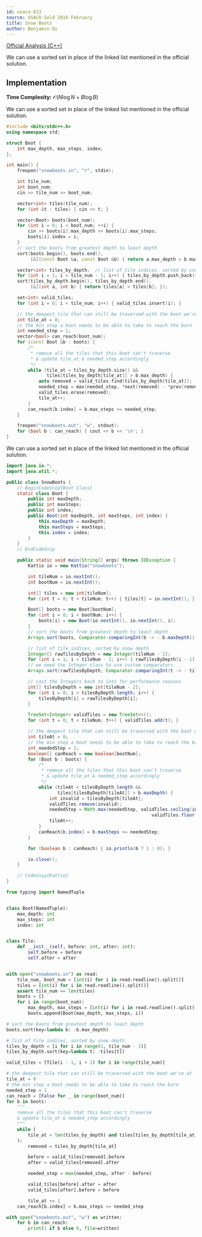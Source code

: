 ```yaml
---
id: usaco-813
source: USACO Gold 2018 February
title: Snow Boots
author: Benjamin Qi
---
```


[Official Analysis (C++)](http://www.usaco.org/current/data/sol_snowboots_gold_feb18.html)

We can use a sorted set in place of the linked list mentioned in the official
solution.

## Implementation

**Time Complexity:** $\mathcal{O}(N \log N + B \log B)$

<LanguageSection>
<CPPSection>

We can use a sorted set in place of the linked list mentioned in the official
solution.

```cpp
#include <bits/stdc++.h>
using namespace std;

struct Boot {
	int max_depth, max_steps, index;
};

int main() {
	freopen("snowboots.in", "r", stdin);

	int tile_num;
	int boot_num;
	cin >> tile_num >> boot_num;

	vector<int> tiles(tile_num);
	for (int &t : tiles) { cin >> t; }

	vector<Boot> boots(boot_num);
	for (int i = 0; i < boot_num; ++i) {
		cin >> boots[i].max_depth >> boots[i].max_steps;
		boots[i].index = i;
	}
	// sort the boots from greatest depth to least depth
	sort(boots.begin(), boots.end(),
	     [&](const Boot &a, const Boot &b) { return a.max_depth > b.max_depth; });

	vector<int> tiles_by_depth;  // list of tile indices, sorted by snow depth
	for (int i = 1; i < tile_num - 1; i++) { tiles_by_depth.push_back(i); }
	sort(tiles_by_depth.begin(), tiles_by_depth.end(),
	     [&](int a, int b) { return tiles[a] > tiles[b]; });

	set<int> valid_tiles;
	for (int i = 0; i < tile_num; i++) { valid_tiles.insert(i); }

	// the deepest tile that can still be traversed with the boot we're at
	int tile_at = 0;
	// the min step a boot needs to be able to take to reach the barn
	int needed_step = 1;
	vector<bool> can_reach(boot_num);
	for (const Boot &b : boots) {
		/*
		 * remove all the tiles that this boot can't traverse
		 * & update tile_at & needed_step accordingly
		 */
		while (tile_at < tiles_by_depth.size() &&
		       tiles[tiles_by_depth[tile_at]] > b.max_depth) {
			auto removed = valid_tiles.find(tiles_by_depth[tile_at]);
			needed_step = max(needed_step, *next(removed) - *prev(removed));
			valid_tiles.erase(removed);
			tile_at++;
		}
		can_reach[b.index] = b.max_steps >= needed_step;
	}

	freopen("snowboots.out", "w", stdout);
	for (bool b : can_reach) { cout << b << '\n'; }
}
```

</CPPSection>
<JavaSection>

We can use a sorted set in place of the linked list mentioned in the official
solution.

```java
import java.io.*;
import java.util.*;

public class SnowBoots {
	// BeginCodeSnip{Boot Class}
	static class Boot {
		public int maxDepth;
		public int maxSteps;
		public int index;
		public Boot(int maxDepth, int maxSteps, int index) {
			this.maxDepth = maxDepth;
			this.maxSteps = maxSteps;
			this.index = index;
		}
	}
	// EndCodeSnip

	public static void main(String[] args) throws IOException {
		Kattio io = new Kattio("snowboots");

		int tileNum = io.nextInt();
		int bootNum = io.nextInt();

		int[] tiles = new int[tileNum];
		for (int t = 0; t < tileNum; t++) { tiles[t] = io.nextInt(); }

		Boot[] boots = new Boot[bootNum];
		for (int i = 0; i < bootNum; i++) {
			boots[i] = new Boot(io.nextInt(), io.nextInt(), i);
		}
		// sort the boots from greatest depth to least depth
		Arrays.sort(boots, Comparator.comparingInt(b -> - b.maxDepth));

		// list of tile indices, sorted by snow depth
		Integer[] rawTilesByDepth = new Integer[tileNum - 2];
		for (int i = 1; i < tileNum - 1; i++) { rawTilesByDepth[i - 1] = i; }
		// we need the Integer class to use custom comparators
		Arrays.sort(rawTilesByDepth, Comparator.comparingInt(t -> - tiles[t]));

		// cast the Integers back to ints for performance reasons
		int[] tilesByDepth = new int[tileNum - 2];
		for (int i = 0; i < tilesByDepth.length; i++) {
			tilesByDepth[i] = rawTilesByDepth[i];
		}

		TreeSet<Integer> validTiles = new TreeSet<>();
		for (int t = 0; t < tileNum; t++) { validTiles.add(t); }

		// the deepest tile that can still be traversed with the boot we're at
		int tileAt = 0;
		// the min step a boot needs to be able to take to reach the barn
		int neededStep = 1;
		boolean[] canReach = new boolean[bootNum];
		for (Boot b : boots) {
			/*
			 * remove all the tiles that this boot can't traverse
			 * & update tile_at & needed_step accordingly
			 */
			while (tileAt < tilesByDepth.length &&
			       tiles[tilesByDepth[tileAt]] > b.maxDepth) {
				int invalid = tilesByDepth[tileAt];
				validTiles.remove(invalid);
				neededStep = Math.max(neededStep, validTiles.ceiling(invalid) -
				                                      validTiles.floor(invalid));
				tileAt++;
			}
			canReach[b.index] = b.maxSteps >= neededStep;
		}

		for (boolean b : canReach) { io.println(b ? 1 : 0); }

		io.close();
	}

	// CodeSnip{Kattio}
}
```

</JavaSection>
<PySection>

```py
from typing import NamedTuple


class Boot(NamedTuple):
	max_depth: int
	max_steps: int
	index: int


class Tile:
	def __init__(self, before: int, after: int):
		self.before = before
		self.after = after


with open("snowboots.in") as read:
	tile_num, boot_num = [int(i) for i in read.readline().split()]
	tiles = [int(i) for i in read.readline().split()]
	assert tile_num == len(tiles)
	boots = []
	for i in range(boot_num):
		max_depth, max_steps = [int(i) for i in read.readline().split()]
		boots.append(Boot(max_depth, max_steps, i))

# sort the boots from greatest depth to least depth
boots.sort(key=lambda b: -b.max_depth)

# list of tile indices, sorted by snow depth
tiles_by_depth = [i for i in range(1, tile_num - 1)]
tiles_by_depth.sort(key=lambda t: -tiles[t])

valid_tiles = [Tile(i - 1, i + 1) for i in range(tile_num)]

# the deepest tile that can still be traversed with the boot we're at
tile_at = 0
# the min step a boot needs to be able to take to reach the barn
needed_step = 1
can_reach = [False for _ in range(boot_num)]
for b in boots:
	"""
	remove all the tiles that this boot can't traverse
	& update tile_at & needed_step accordingly
	"""
	while (
		tile_at < len(tiles_by_depth) and tiles[tiles_by_depth[tile_at]] > b.max_depth
	):
		removed = tiles_by_depth[tile_at]

		before = valid_tiles[removed].before
		after = valid_tiles[removed].after

		needed_step = max(needed_step, after - before)

		valid_tiles[before].after = after
		valid_tiles[after].before = before

		tile_at += 1
	can_reach[b.index] = b.max_steps >= needed_step

with open("snowboots.out", "w") as written:
	for b in can_reach:
		print(1 if b else 0, file=written)
```

</PySection>
</LanguageSection>
